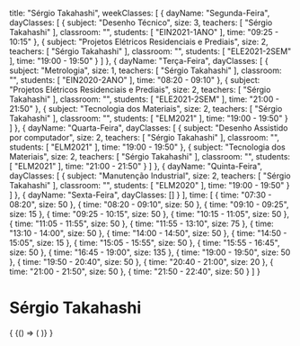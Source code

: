   title: "Sérgio Takahashi",
  weekClasses: [
    {
      dayName: "Segunda-Feira",
      dayClasses: [
        {
          subject: "Desenho Técnico",
          size: 3,
          teachers: [
            "Sérgio Takahashi"
          ],
          classroom: "",
          students: [
            "EIN2021-1ANO"
          ],
          time: "09:25 - 10:15"
        },
        {
          subject: "Projetos Elétricos Residenciais e Prediais",
          size: 2,
          teachers: [
            "Sérgio Takahashi"
          ],
          classroom: "",
          students: [
            "ELE2021-2SEM"
          ],
          time: "19:00 - 19:50"
        }
      ]
    },
    {
      dayName: "Terça-Feira",
      dayClasses: [
        {
          subject: "Metrologia",
          size: 1,
          teachers: [
            "Sérgio Takahashi"
          ],
          classroom: "",
          students: [
            "EIN2020-2ANO"
          ],
          time: "08:20 - 09:10"
        },
        {
          subject: "Projetos Elétricos Residenciais e Prediais",
          size: 2,
          teachers: [
            "Sérgio Takahashi"
          ],
          classroom: "",
          students: [
            "ELE2021-2SEM"
          ],
          time: "21:00 - 21:50"
        },
        {
          subject: "Tecnologia dos Materiais",
          size: 2,
          teachers: [
            "Sérgio Takahashi"
          ],
          classroom: "",
          students: [
            "ELM2021"
          ],
          time: "19:00 - 19:50"
        }
      ]
    },
    {
      dayName: "Quarta-Feira",
      dayClasses: [
        {
          subject: "Desenho Assistido por computador",
          size: 2,
          teachers: [
            "Sérgio Takahashi"
          ],
          classroom: "",
          students: [
            "ELM2021"
          ],
          time: "19:00 - 19:50"
        },
        {
          subject: "Tecnologia dos Materiais",
          size: 2,
          teachers: [
            "Sérgio Takahashi"
          ],
          classroom: "",
          students: [
            "ELM2021"
          ],
          time: "21:00 - 21:50"
        }
      ]
    },
    {
      dayName: "Quinta-Feira",
      dayClasses: [
        {
          subject: "Manutenção Industrial",
          size: 2,
          teachers: [
            "Sérgio Takahashi"
          ],
          classroom: "",
          students: [
            "ELM2020"
          ],
          time: "19:00 - 19:50"
        }
      ]
    },
    {
      dayName: "Sexta-Feira",
      dayClasses: []
    }
  ],
  time: [
    {
      time: "07:30 - 08:20",
      size: 50
    },
    {
      time: "08:20 - 09:10",
      size: 50
    },
    {
      time: "09:10 - 09:25",
      size: 15
    },
    {
      time: "09:25 - 10:15",
      size: 50
    },
    {
      time: "10:15 - 11:05",
      size: 50
    },
    {
      time: "11:05 - 11:55",
      size: 50
    },
    {
      time: "11:55 - 13:10",
      size: 75
    },
    {
      time: "13:10 - 14:00",
      size: 50
    },
    {
      time: "14:00 - 14:50",
      size: 50
    },
    {
      time: "14:50 - 15:05",
      size: 15
    },
    {
      time: "15:05 - 15:55",
      size: 50
    },
    {
      time: "15:55 - 16:45",
      size: 50
    },
    {
      time: "16:45 - 19:00",
      size: 135
    },
    {
      time: "19:00 - 19:50",
      size: 50
    },
    {
      time: "19:50 - 20:40",
      size: 50
    },
    {
      time: "20:40 - 21:00",
      size: 20
    },
    {
      time: "21:00 - 21:50",
      size: 50
    },
    {
      time: "21:50 - 22:40",
      size: 50
    }
  ]
}

# Sérgio Takahashi

<div>
  {
    <BrowserOnly>
      {() => (
        <Grid
          title={data.title}
          weekClasses={data.weekClasses}
          time={data.time}
        />
      )}
    </BrowserOnly>
  }
</div>
